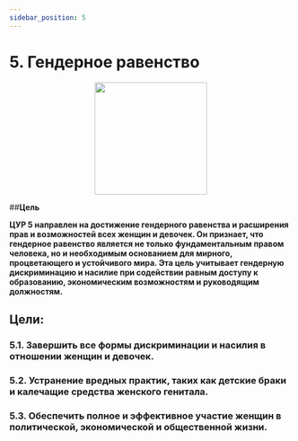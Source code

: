 ```yaml
---
sidebar_position: 5
---
```

# 5. Гендерное равенство

<p align="center"><img src="https://www.un.org/sustainabledevelopment/wp-content/uploads/2019/08/E-Goal-05-1024x1024.png" width="200" height="200"/></p>

##**Цель**

**ЦУР 5 направлен на достижение гендерного равенства и расширения прав и возможностей всех женщин и девочек. Он признает, что гендерное равенство является не только фундаментальным правом человека, но и необходимым основанием для мирного, процветающего и устойчивого мира. Эта цель учитывает гендерную дискриминацию и насилие при содействии равным доступу к образованию, экономическим возможностям и руководящим должностям.**

 ## Цели: 
    
 ### 5.1. Завершить все формы дискриминации и насилия в отношении женщин и девочек. 

 ### 5.2. Устранение вредных практик, таких как детские браки и калечащие средства женского генитала. 

 ### 5.3. Обеспечить полное и эффективное участие женщин в политической, экономической и общественной жизни.